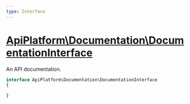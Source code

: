 ```yaml
---
type: Interface
---
```


# [ApiPlatform\Documentation\DocumentationInterface](/docs/vmain/reference/Documentation/DocumentationInterface)

An API documentation.

```php
interface ApiPlatform\Documentation\DocumentationInterface
{

}
```